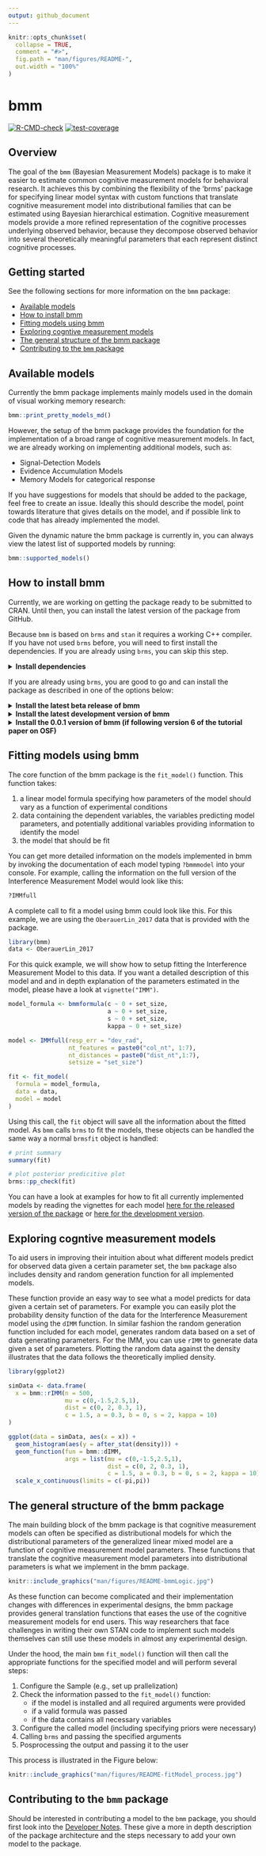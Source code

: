 ```yaml
---
output: github_document
---
```

<!-- README.md is generated from README.Rmd. Please edit that file -->
```r
knitr::opts_chunk$set(
  collapse = TRUE,
  comment = "#>",
  fig.path = "man/figures/README-",
  out.width = "100%"
)
```
# bmm   <!-- badges: start -->
[![R-CMD-check](https://github.com/venpopov/bmm/actions/workflows/R-CMD-check.yaml/badge.svg)](https://github.com/venpopov/bmm/actions/workflows/R-CMD-check.yaml)
[![test-coverage](https://github.com/venpopov/bmm/actions/workflows/test-coverage.yaml/badge.svg)](https://github.com/venpopov/bmm/actions/workflows/test-coverage.yaml)
<!-- badges: end -->

## Overview

The goal of the `bmm` (Bayesian Measurement Models) package is to make it easier
to estimate common cognitive measurement models for behavioral research. It
achieves this by combining the flexibility of the ‘brms’ package for specifying
linear model syntax with custom functions that translate cognitive measurement
model into distributional families that can be estimated using Bayesian
hierarchical estimation. Cognitive measurement models provide a more refined
representation of the cognitive processes underlying observed behavior, because
they decompose observed behavior into several theoretically meaningful
parameters that each represent distinct cognitive processes.

## Getting started

See the following sections for more information on the `bmm` package:

- [Available models](#available-models)
- [How to install bmm](#how-to-install-bmm)
- [Fitting models using bmm](#fitting-models-using-bmm)
- [Exploring cogntive measurement models](#exploring-cogntive-measurement-models)
- [The general structure of the bmm package](#the-general-structure-of-the-bmm-package)
- [Contributing to the `bmm` package](#contributing-to-the-bmm-package)


## Available models

Currently the bmm package implements mainly models used in the domain of visual
working memory research:

```r
bmm::print_pretty_models_md()
```


However, the setup of the bmm package provides the foundation for the
implementation of a broad range of cognitive measurement models. In fact, we are
already working on implementing additional models, such as:

- Signal-Detection Models
- Evidence Accumulation Models
- Memory Models for categorical response

If you have suggestions for models that should be added to the package, feel
free to create an issue. Ideally this should describe the model, point towards
literature that gives details on the model, and if possible link to code that
has already implemented the model.

Given the dynamic nature the bmm package is currently in, you can always view
the latest list of supported models by running:

```r
bmm::supported_models()
```

## How to install bmm

Currently, we are working on getting the package ready to be submitted
to CRAN. Until then, you can install the latest version of the package
from GitHub.

Because `bmm` is based on `brms` and `stan` it requires a working C++
compiler. If you have not used `brms` before, you will need to first install the dependencies. If you are already using `brms`, you can skip this step.

<details><summary><b>    Install dependencies</b></summary>

</br>

-   Install and configure a C++ compiler. Detailed instructions
    [here](https://github.com/stan-dev/rstan/wiki/RStan-Getting-Started#configuring-c-toolchain)
-   Install
    [rstan](https://github.com/stan-dev/rstan/wiki/RStan-Getting-Started)
    and/or
    [cmdstanr](https://mc-stan.org/cmdstanr/articles/cmdstanr.html). We
    recommend using `cmdstanr`.
-   Install [brms](https://paul-buerkner.github.io/brms/#installation)
-   Install `bmm` as described next

</details>

If you are already using `brms`, you are good to go and can
install the package as described in one of the options below:

<details>
<summary><b>Install the latest beta release of bmm</b></summary>

</br>

``` r
if (!requireNamespace("remotes")) {
  install.packages("remotes")
}
remotes::install_github("venpopov/bmm@*release")
```

This does not install the vignettes, which take a long time to build,
but they are all available on the [bmm
website](https://venpopov.github.io/bmm/).

</details>


<details>
<summary><b>Install the latest development version of bmm</b></summary>

</br>

``` r
if (!requireNamespace("remotes")) {
  install.packages("remotes")
}
remotes::install_github("venpopov/bmm")
```

</details>

<details>
<summary><b>Install the 0.0.1 version of bmm (if following version 6 of the tutorial paper on OSF)</b></summary>

</br>

The package was significantly updated on Feb 03, 2024. If you are
following older versions (earlier than Version 6) of the [Tutorial
preprint](https://osf.io/preprints/psyarxiv/umt57), you need to install
the 0.0.1 version of the bmm package with:

``` r
if (!requireNamespace("remotes")) {
  install.packages("remotes")
}
remotes::install_github("venpopov/bmm@v0.0.1")
```

</details>

## Fitting models using bmm

The core function of the bmm package is the `fit_model()` function. This function
takes:

1. a linear model formula specifying how parameters of the model should vary as
a function of experimental conditions
2. data containing the dependent variables, the variables predicting model
parameters, and potentially additional variables providing information to
identify the model
3. the model that should be fit

You can get more detailed information on the models implemented in bmm by
invoking the documentation of each model typing `?bmmmodel` into your console.
For example, calling the information on the full version of the Interference
Measurement Model would look like this:

``` r
?IMMfull
```

A complete call to fit a model using bmm could look like this. For this example,
we are using the `OberauerLin_2017` data that is provided with the package.

``` r
library(bmm)
data <- OberauerLin_2017
```

For this quick example, we will show how to setup fitting the Interference
Measurement Model to this data. If you want a detailed description of this model
and and in depth explanation of the parameters estimated in the model, please
have a look at `vignette("IMM")`.

``` r
model_formula <- bmmformula(c ~ 0 + set_size,
                            a ~ 0 + set_size,
                            s ~ 0 + set_size,
                            kappa ~ 0 + set_size)

model <- IMMfull(resp_err = "dev_rad",
                 nt_features = paste0("col_nt", 1:7),
                 nt_distances = paste0("dist_nt",1:7),
                 setsize = "set_size")

fit <- fit_model(
  formula = model_formula,
  data = data,
  model = model
)
```

Using this call, the `fit` object will save all the information about the fitted
model. As `bmm` calls `brms` to fit the models, these objects can be handled the
same way a normal `brmsfit` object is handled:

``` r
# print summary
summary(fit)

# plot posterior predicitive plot
brms::pp_check(fit)
```

You can have a look at examples for how to fit all currently implemented models
by reading the vignettes for each model [here for the released version of the
package](https://venpopov.github.io/bmm/articles/index.html) or [here for the
development version](https://venpopov.github.io/bmm/dev/articles/index.html).


## Exploring cogntive measurement models

To aid users in improving their intuition about what different models predict
for observed data given a certain parameter set, the `bmm` package also includes
density and random generation function for all implemented models.

These function provide an easy way to see what a model predicts for data given a
certain set of parameters. For example you can easily plot the probability
density function of the data for the Interference Measurement model using the
`dIMM` function. In similar fashion the random generation function included for
each model, generates random data based on a set of data generating parameters.
For the IMM, you can use `rIMM` to generate data given a set of parameters.
Plotting the random data against the density illustrates that the data follows
the theoretically implied density.

```r
library(ggplot2)

simData <- data.frame(
  x = bmm::rIMM(n = 500,
                mu = c(0,-1.5,2.5,1),
                dist = c(0, 2, 0.3, 1),
                c = 1.5, a = 0.3, b = 0, s = 2, kappa = 10)
)

ggplot(data = simData, aes(x = x)) +
  geom_histogram(aes(y = after_stat(density))) +
  geom_function(fun = bmm::dIMM,
                args = list(mu = c(0,-1.5,2.5,1),
                            dist = c(0, 2, 0.3, 1),
                            c = 1.5, a = 0.3, b = 0, s = 2, kappa = 10)) +
  scale_x_continuous(limits = c(-pi,pi))
```

## The general structure of the bmm package

The main building block of the bmm package is that cognitive measurement models
can often be specified as distributional models for which the distributional
parameters of the generalized linear mixed model are a function of cognitive
measurement model parameters. These functions that translate the cognitive
measurement model parameters into distributional parameters is what we
implement in the bmm package.


```r
knitr::include_graphics("man/figures/README-bmmLogic.jpg")
```

As these function can become complicated and their implementation changes with
differences in experimental designs, the bmm package provides general
translation functions that eases the use of the cognitive measurement models for
end users. This way researchers that face challenges in writing their own STAN
code to implement such models themselves can still use these models in almost
any experimental design.

Under the hood, the main `bmm` `fit_model()` function will then call the appropriate functions for the specified model
and will perform several steps:

1. Configure the Sample (e.g., set up prallelization)
2. Check the information passed to the `fit_model()` function:
    - if the model is installed and all required arguments were provided
    - if a valid formula was passed
    - if the data contains all necessary variables
3. Configure the called model (including specifying priors were necessary)
4. Calling `brms` and passing the specified arguments
5. Posprocessing the output and passing it to the user

This process is illustrated in the Figure below:

```r
knitr::include_graphics("man/figures/README-fitModel_process.jpg")
```

## Contributing to the `bmm` package

Should be interested in contributing a model to the `bmm` package, you should
first look into the [Developer
Notes](https://venpopov.github.io/bmm/dev/dev-notes/index.html). These give a
more in depth description of the package architecture and the steps necessary to
add your own model to the package.

